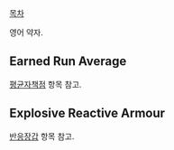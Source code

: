 [[목차]]

영어 약자.

== Earned Run Average ==
[[평균자책점]] 항목 참고.

== Explosive Reactive Armour ==
[[반응장갑]] 항목 참고.


